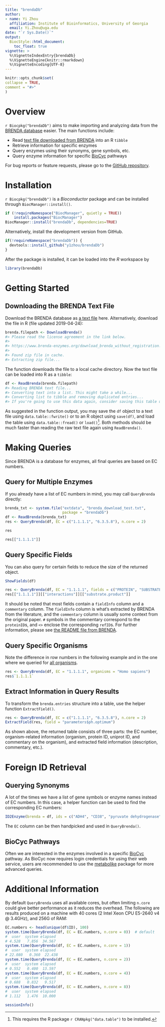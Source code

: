 ```yaml
---
title: "brendaDb"
author:
- name: Yi Zhou
  affiliation: Institute of Bioinformatics, University of Georgia
  email: Yi.Zhou@uga.edu
date: "`r Sys.Date()`"
output:
  BiocStyle::html_document:
    toc_float: true
vignette: >
  %\VignetteIndexEntry{brendaDb}
  %\VignetteEngine{knitr::rmarkdown}
  %\VignetteEncoding{UTF-8}
---
```


```r
knitr::opts_chunk$set(
collapse = TRUE,
comment = "#>"
)
```

# Overview
`r Biocpkg("brendaDb")` aims to make importing and analyzing data from the [BRENDA database](https://www.brenda-enzymes.org) easier. The main functions include:

- Read [text file downloaded from BRENDA](https://www.brenda-enzymes.org/download_brenda_without_registration.php) into an R `tibble`
- Retrieve information for specific enzymes
- Query enzymes using their synonyms, gene symbols, etc.
- Query enzyme information for specific [BioCyc](https://biocyc.org) pathways

For bug reports or feature requests, please go to the [GitHub repository](https://github.com/y1zhou/brendaDb/issues).

# Installation
`r Biocpkg("brendaDb")` is a *Bioconductor* package and can be installed through `BiocManager::install()`.
```r
if (!requireNamespace("BiocManager", quietly = TRUE))
    install.packages("BiocManager")
BiocManager::install("brendaDb", dependencies=TRUE)
```

Alternatively, install the development version from GitHub.
```r
if(!requireNamespace("brendaDb")) {
  devtools::install_github("y1zhou/brendaDb")
}
```

After the package is installed, it can be loaded into the *R* workspace by
```r
library(brendaDb)
```

# Getting Started
## Downloading the BRENDA Text File
Download the BRENDA database as [a text file](https://www.brenda-enzymes.org/download_brenda_without_registration.php) here. Alternatively, download the file in R (file updated 2019-04-24):
```r
brenda.filepath <- DownloadBrenda()
#> Please read the license agreement in the link below.
#>
#> https://www.brenda-enzymes.org/download_brenda_without_registration.php
#>
#> Found zip file in cache.
#> Extracting zip file...
```

The function downloads the file to a local cache directory. Now the text file can be loaded into R as a `tibble`:
```r
df <- ReadBrenda(brenda.filepath)
#> Reading BRENDA text file...
#> Converting text into a list. This might take a while...
#> Converting list to tibble and removing duplicated entries...
#> If you're going to use this data again, consider saving this table using data.table::fwrite().
```

As suggested in the function output, you may save the `df` object to a text file using `data.table::fwrite()` or to an R object using `save(df)`, and load the table using `data.table::fread()` or `load()`^[This requires the R package `r CRANpkg("data.table")` to be installed.]. Both methods should be much faster than reading the raw text file again using `ReadBrenda()`.

# Making Queries
Since BRENDA is a database for enzymes, all final queries are based on EC numbers.

## Query for Multiple Enzymes
If you already have a list of EC numbers in mind, you may call `QueryBrenda` directly:
```r
brenda_txt <- system.file("extdata", "brenda_download_test.txt",
                          package = "brendaDb")
df <- ReadBrenda(brenda_txt)
res <- QueryBrenda(df, EC = c("1.1.1.1", "6.3.5.8"), n.core = 2)

res

res[["1.1.1.1"]]
```

## Query Specific Fields
You can also query for certain fields to reduce the size of the returned object.
```r
ShowFields(df)

res <- QueryBrenda(df, EC = "1.1.1.1", fields = c("PROTEIN", "SUBSTRATE_PRODUCT"))
res[["1.1.1.1"]][["interactions"]][["substrate.product"]]
```

It should be noted that most fields contain a `fieldInfo` column and a `commentary` column. The `fieldInfo` column is what's extracted by BRENDA from the literature, and the `commentary` column is usually some context from the original paper. `#` symbols in the commentary correspond to the `proteinID`s, and `<>` enclose the corresponding `refID`s. For further information, please see [the README file from BRENDA](https://www.brenda-enzymes.org/download_brenda_without_registration.php).

## Query Specific Organisms
Note the difference in row numbers in the following example and in the one where we queried for [all organisms](#query-for-multiple-enzymes).

```r
res <- QueryBrenda(df, EC = "1.1.1.1", organisms = "Homo sapiens")
res$`1.1.1.1`
```

## Extract Information in Query Results
To transform the `brenda.entries` structure into a table, use the helper function `ExtractField()`.
```r
res <- QueryBrenda(df, EC = c("1.1.1.1", "6.3.5.8"), n.core = 2)
ExtractField(res, field = "parameters$ph.optimum")
```

As shown above, the returned table consists of three parts: the EC number, organism-related information (organism, protein ID, uniprot ID, and commentary on the organism), and extracted field information (description, commentary, etc.).

# Foreign ID Retrieval
## Querying Synonyms
A lot of the times we have a list of gene symbols or enzyme names instead of EC numbers. In this case, a helper function can be used to find the corresponding EC numbers:

```r
ID2Enzyme(brenda = df, ids = c("ADH4", "CD38", "pyruvate dehydrogenase"))
```

The `EC` column can be then handpicked and used in `QueryBrenda()`.

## BioCyc Pathways
Often we are interested in the enzymes involved in a specific [BioCyc](https://biocyc.org) pathway. As BioCyc now requires login credentials
for using their web service, users are recommended to use the [metabolike](https://github.com/y1zhou/metabolike) package for more advanced queries.

# Additional Information {.unnumbered}
By default `QueryBrenda` uses all available cores, but often limiting `n.core` could give better performance as it reduces the overhead. The following are results produced on a machine with 40 cores (2 Intel Xeon CPU E5-2640 v4 @ 3.4GHz), and 256G of RAM:
```r
EC.numbers <- head(unique(df$ID), 100)
system.time(QueryBrenda(df, EC = EC.numbers, n.core = 0))  # default
#  user  system elapsed
# 4.528   7.856  34.567
system.time(QueryBrenda(df, EC = EC.numbers, n.core = 1))
#  user  system elapsed
# 22.080   0.360  22.438
system.time(QueryBrenda(df, EC = EC.numbers, n.core = 2))
#  user  system elapsed
# 0.552   0.400  13.597
system.time(QueryBrenda(df, EC = EC.numbers, n.core = 4))
#  user  system elapsed
# 0.688   0.832   9.517
system.time(QueryBrenda(df, EC = EC.numbers, n.core = 8))
#  user  system elapsed
# 1.112   1.476  10.000
```

```r
sessionInfo()
```
